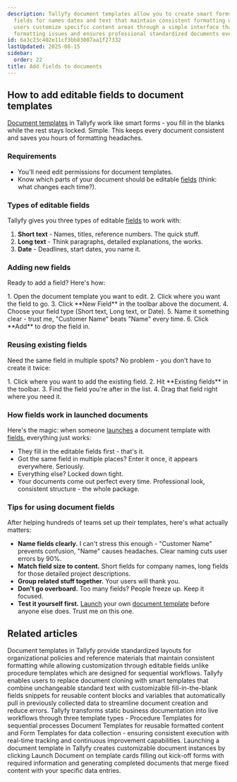 ```yaml
---
description: Tallyfy document templates allow you to create smart forms with editable
  fields for names dates and text that maintain consistent formatting while letting
  users customize specific content areas through a simple interface that prevents
  formatting issues and ensures professional standardized documents every time.
id: 6a3c23c402e11cf3bb83007aa1f27332
lastUpdated: 2025-08-15
sidebar:
  order: 22
title: Add fields to documents
---
```



## How to add editable fields to document templates

[Document templates](/products/pro/documenting/documents/) in Tallyfy work like smart forms - you fill in the blanks while the rest stays locked. Simple. This keeps every document consistent and saves you hours of formatting headaches.

### Requirements
- You'll need edit permissions for document templates.
- Know which parts of your document should be editable [fields](/products/pro/tracking-and-tasks/tasks/what-are-form-fields-in-tallyfy/) (think: what changes each time?).

### Types of editable fields

Tallyfy gives you three types of editable [fields](/products/pro/tracking-and-tasks/tasks/what-are-form-fields-in-tallyfy/) to work with:

1. **Short text** - Names, titles, reference numbers. The quick stuff.
2. **Long text** - Think paragraphs, detailed explanations, the works.
3. **Date** - Deadlines, start dates, you name it.

### Adding new fields

Ready to add a field? Here's how:

<Steps>
1. Open the document template you want to edit.
2. Click where you want the field to go.
3. Click **New Field** in the toolbar above the document.
4. Choose your field type (Short text, Long text, or Date).
5. Name it something clear - trust me, "Customer Name" beats "Name" every time.
6. Click **Add** to drop the field in.
</Steps>

### Reusing existing fields

Need the same field in multiple spots? No problem - you don't have to create it twice:

<Steps>
1. Click where you want to add the existing field.
2. Hit **Existing fields** in the toolbar.
3. Find the field you're after in the list.
4. Drag that field right where you need it.
</Steps>

### How fields work in launched documents

Here's the magic: when someone [launches](/products/pro/launching/) a document template with [fields](/products/pro/tracking-and-tasks/tasks/what-are-form-fields-in-tallyfy/), everything just works:
- They fill in the editable fields first - that's it.
- Got the same field in multiple places? Enter it once, it appears everywhere. Seriously.
- Everything else? Locked down tight.
- Your documents come out perfect every time. Professional look, consistent structure - the whole package.

### Tips for using document fields

After helping hundreds of teams set up their templates, here's what actually matters:

- **Name fields clearly.** I can't stress this enough - "Customer Name" prevents confusion, "Name" causes headaches. Clear naming cuts user errors by 90%.
- **Match field size to content.** Short fields for company names, long fields for those detailed project descriptions.
- **Group related stuff together.** Your users will thank you.
- **Don't go overboard.** Too many fields? People freeze up. Keep it focused.
- **Test it yourself first.** [Launch](/products/pro/launching/) your own [document template](/products/pro/documenting/documents/) before anyone else does. Trust me on this one.


## Related articles
<CardGrid>
<LinkTitleCard header="<b>Documenting > Documents</b>" href="/products/pro/documenting/documents/" > Document templates in Tallyfy provide standardized layouts for organizational policies and reference materials that maintain consistent formatting while allowing customization through editable fields unlike procedure templates which are designed for sequential workflows. </LinkTitleCard>
<LinkTitleCard header="<b>Features > Fill in the blanks</b>" href="/products/pro/tutorials/features/fill-in-the-blanks/" > Tallyfy enables users to replace document cloning with smart templates that combine unchangeable standard text with customizable fill-in-the-blank fields snippets for reusable content blocks and variables that automatically pull in previously collected data to streamline document creation and reduce errors. </LinkTitleCard>
<LinkTitleCard header="<b>Pro > Essentials</b>" href="/products/pro/documenting/" > Tallyfy transforms static business documentation into live workflows through three template types - Procedure Templates for sequential processes Document Templates for reusable formatted content and Form Templates for data collection - ensuring consistent execution with real-time tracking and continuous improvement capabilities. </LinkTitleCard>
<LinkTitleCard header="<b>Documents > Launch and use document templates</b>" href="/products/pro/documenting/documents/how-to-launch-and-use-document-templates/" > Launching a document template in Tallyfy creates customizable document instances by clicking Launch Document on template cards filling out kick-off forms with required information and generating completed documents that merge fixed content with your specific data entries. </LinkTitleCard>
</CardGrid>